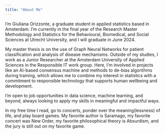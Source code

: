 ```yaml
---
title: "About Me"
---
```


I'm Giuliana Orizzonte, a graduate student in applied statistics based in Amsterdam. I'm currently in the final year of the Research Master Methodology and Statistics for the Behavioural, Biomedical, and Social Sciences at Utrecht University, and I will graduate in June 2024.

My master thesis is on the use of Graph Neural Networks for patient classification and analysis of disease mechanisms. Outside of my studies, I work as a Junior Researcher at the Amsterdam University of Applied Sciences in the Responsible IT work group. Here, I'm involved in projects like an AI-based consensus machine and methods to de-bias algorithms during training, which allows me to combine my interest in statistics with a commitment to responsible technology that supports human wellbeing and development.

I'm open to job opportunities in data science, machine learning, and beyond, always looking to apply my skills in meaningful and impactful ways.

In my free time I read, go to concerts, ponder over the meaning(lessness) of life, and play board games. My favorite author is Saramago, my favorite concert was New Order, my favorite philosophical theory is Absurdism, and the jury is still out on my favorite game.
